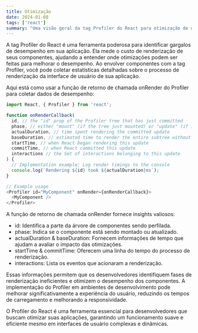 ```yaml
---
title: Otimização
date: 2024-01-08
tags: ['react']
summary: "Uma visão geral da tag Profiler do React para otimização de desempenho, fornecendo insights sobre os tempos de renderização de componentes e ajudando a identificar gargalos."
---
```


A tag Profiler do React é uma ferramenta poderosa para identificar gargalos de desempenho em sua aplicação. Ela mede o custo de renderização de seus componentes, ajudando a entender onde otimizações podem ser feitas para melhorar o desempenho. Ao envolver componentes com a tag Profiler, você pode coletar estatísticas detalhadas sobre o processo de renderização da interface de usuário de sua aplicação.

Aqui está como usar a função de retorno de chamada onRender do Profiler para coletar dados de desempenho:

```ts
import React, { Profiler } from 'react';

function onRenderCallback(
  id, // the "id" prop of the Profiler tree that has just committed
  phase, // either "mount" (if the tree just mounted) or "update" (if it re-rendered)
  actualDuration, // time spent rendering the committed update
  baseDuration, // estimated time to render the entire subtree without memoization
  startTime, // when React began rendering this update
  commitTime, // when React committed this update
  interactions // the Set of interactions belonging to this update
) {
  // Implementation example: Log render timings to the console
  console.log(`Rendering ${id} took ${actualDuration}ms`);
}

// Example usage
<Profiler id="MyComponent" onRender={onRenderCallback}>
  <MyComponent />
</Profiler>
```

A função de retorno de chamada onRender fornece insights valiosos:

- id: Identifica a parte da árvore de componentes sendo perfilada.
- phase: Indica se o componente está sendo montado ou atualizado.
- actualDuration & baseDuration: Fornecem informações de tempo que ajudam a avaliar o impacto das otimizações.
- startTime & commitTime: Oferecem uma linha do tempo do processo de renderização.
- interactions: Lista os eventos que acionaram a renderização.

Essas informações permitem que os desenvolvedores identifiquem fases de renderização ineficientes e otimizem o desempenho dos componentes. A implementação do Profiler em ambientes de desenvolvimento pode melhorar significativamente a experiência do usuário, reduzindo os tempos de carregamento e melhorando a responsividade.

O Profiler do React é uma ferramenta essencial para desenvolvedores que buscam otimizar suas aplicações, garantindo um funcionamento suave e eficiente mesmo em interfaces de usuário complexas e dinâmicas.